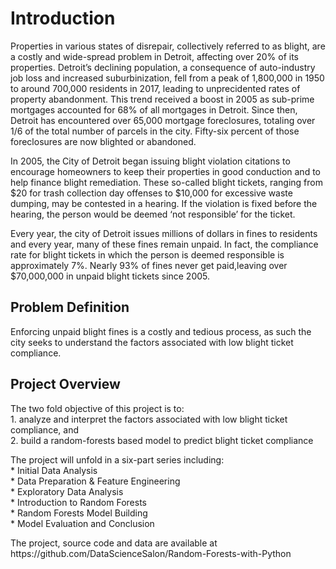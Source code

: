 # Introduction
Properties in various states of disrepair, collectively referred to as blight, are a costly and wide-spread problem in Detroit, affecting over 20% of its properties. Detroit's declining population, a consequence of auto-industry job loss and increased suburbinization, fell from a peak of 1,800,000 in 1950 to around 700,000 residents in 2017, leading to unprecidented rates of property abandonment. This trend received a boost in 2005 as sub-prime mortgages accounted for 68% of all mortgages in Detroit. Since then, Detroit has encountered over 65,000 mortgage foreclosures, totaling over 1/6 of the total number of parcels in the city. Fifty-six percent of those foreclosures are now blighted or abandoned.

In 2005, the City of Detroit began issuing blight violation citations to encourage homeowners to keep their properties in good conduction and to help finance blight remediation. These so-called blight tickets, ranging from \$20 for trash collection day offenses to \$10,000 for excessive waste dumping, may be contested in a hearing. If the violation is fixed before the hearing, the person would be deemed 'not responsible' for the ticket.

Every year, the city of Detroit issues millions of dollars in fines to residents and every year, many of these fines remain unpaid. In fact, the compliance rate for blight tickets in which the person is deemed responsible is approximately 7%. Nearly 93% of fines never get paid,leaving over $70,000,000 in unpaid blight tickets since 2005.  

## Problem Definition
Enforcing unpaid blight fines is a costly and tedious process, as such the city seeks to understand the factors associated with low blight ticket compliance.

## Project Overview  
The two fold objective of this project is to:   
1. analyze and interpret the factors associated with low blight ticket compliance, and    
2. build a random-forests based model to predict blight ticket compliance   

The project will unfold in a six-part series including:  
* Initial Data Analysis  
* Data Preparation & Feature Engineering  
* Exploratory Data Analysis  
* Introduction to Random Forests   
* Random Forests Model Building    
* Model Evaluation and Conclusion    

The project, source code and data are available at https://github.com/DataScienceSalon/Random-Forests-with-Python

